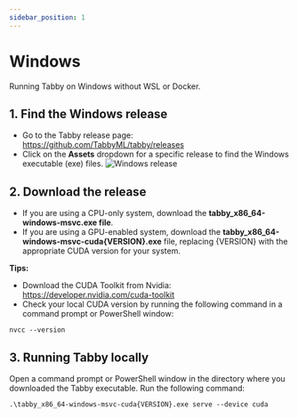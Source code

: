 ```yaml
---
sidebar_position: 1
---
```


# Windows
Running Tabby on Windows without WSL or Docker.

## 1. Find the Windows release
* Go to the Tabby release page: https://github.com/TabbyML/tabby/releases
* Click on the **Assets** dropdown for a specific release to find the Windows executable (exe) files.
![Windows release](./win-release.png)

## 2. Download the release
* If you are using a CPU-only system, download the **tabby_x86_64-windows-msvc.exe file**.
* If you are using a GPU-enabled system, download the **tabby_x86_64-windows-msvc-cuda{VERSION}.exe** file, replacing {VERSION} with the appropriate CUDA version for your system.

**Tips:**
* Download the CUDA Toolkit from Nvidia: https://developer.nvidia.com/cuda-toolkit
* Check your local CUDA version by running the following command in a command prompt or PowerShell window:
```
nvcc --version
```

## 3. Running Tabby locally
Open a command prompt or PowerShell window in the directory where you downloaded the Tabby executable. Run the following command:
```
.\tabby_x86_64-windows-msvc-cuda{VERSION}.exe serve --device cuda
```
